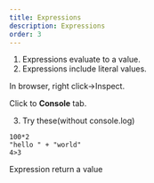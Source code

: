 ```yaml
---
title: Expressions
description: Expressions
order: 3
---
```


1. Expressions evaluate to a value.
2. Expressions include literal values.

<Aside>
In browser, right click->Inspect.

Click to **Console** tab.

</Aside>

3. Try these(without console.log)

```
100*2
"hello " + "world"
4>3
```

Expression return a value

